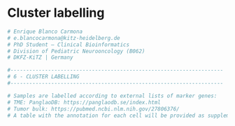 #  Cluster labelling {.unnumbered}

```r
# Enrique Blanco Carmona
# e.blancocarmona@kitz-heidelberg.de
# PhD Student – Clinical Bioinformatics
# Division of Pediatric Neurooncology (B062)
# DKFZ-KiTZ | Germany

#--------------------------------------------------------------------
# 6 - CLUSTER LABELLING
#--------------------------------------------------------------------

# Samples are labelled according to external lists of marker genes:
# TME: PanglaoDB: https://panglaodb.se/index.html
# Tumor bulk: https://pubmed.ncbi.nlm.nih.gov/27806376/
# A table with the annotation for each cell will be provided as supplementary data.
```

